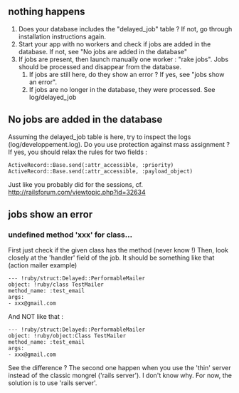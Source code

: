 == nothing happens ==

# Does your database includes the "delayed_job" table ? If not, go through installation instructions again.
# Start your app with no workers and check if jobs are added in the database. If not, see "No jobs are added in the database"
# If jobs are present, then launch manually one worker : "rake jobs". Jobs should be processed and disappear from the database.
## If jobs are still here, do they show an error ? If yes, see "jobs show an error".
## If jobs are no longer in the database, they were processed. See log/delayed_job

== No jobs are added in the database ==
Assuming the delayed_job table is here, try to inspect the logs (log/developpement.log). Do you use protection against mass assignment ? If yes, you should relax the rules for two fields :
 ActiveRecord::Base.send(:attr_accessible, :priority)
 ActiveRecord::Base.send(:attr_accessible, :payload_object)
Just like you probably did for the sessions, cf. http://railsforum.com/viewtopic.php?id=32634

== jobs show an error ==
=== undefined method 'xxx' for class... ===
First just check if the given class has the method (never know !)
Then, look closely at the 'handler' field of the job. It should be something like that (action mailer example)
 --- !ruby/struct:Delayed::PerformableMailer 
 object: !ruby/class TestMailer
 method_name: :test_email
 args: 
 - xxx@gmail.com
And NOT like that :
 --- !ruby/struct:Delayed::PerformableMailer 
 object: !ruby/object:Class TestMailer
 method_name: :test_email
 args: 
 - xxx@gmail.com
See the difference ? The second one happen when you use the 'thin' server instead of the classic mongrel ('rails server'). I don't know why. For now, the solution is to use 'rails server'.
